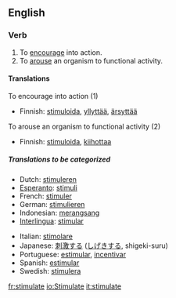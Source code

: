==English==

===Verb===
{{en-infl-reg-other-e|stimulat|e}}
# To [[encourage]] into action.
# To [[arouse]] an organism to functional activity.

====Translations====
;To encourage into action (1)
{{top}}
*Finnish: [[stimuloida]], [[yllyttää]], [[ärsyttää]]
{{mid}}
{{bottom}}

;To arouse an organism to functional activity (2)
{{top}}
*Finnish: [[stimuloida]], [[kiihottaa]]
{{mid}}
{{bottom}}

=====Translations to be categorized=====
{{checktrans}}
{{top}}
*Dutch: [[stimuleren]]
*[[Esperanto]]: [[stimuli]]
*French: [[stimuler]]
*German: [[stimulieren]]
*Indonesian: [[rangsang|merangsang]]
*[[Interlingua]]: [[stimular]]
{{mid}}
*Italian: [[stimolare]]
*Japanese: [[刺激]]する ([[しげき]]する, shigeki-suru)
*Portuguese: [[estimular]], [[incentivar]]
*Spanish: [[estimular]]
*Swedish: [[stimulera]]
{{bottom}}

[[fr:stimulate]]
[[io:Stimulate]]
[[it:stimulate]]